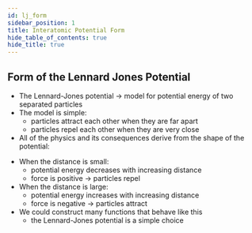 ```yaml
---
id: lj_form
sidebar_position: 1
title: Interatomic Potential Form
hide_table_of_contents: true
hide_title: true
---
```



## Form of the Lennard Jones Potential

- The Lennard-Jones potential &rarr; model for potential energy of two separated particles
- The model is simple:
  - particles attract each other when they are far apart
  - particles repel each other when they are very close
- All of the physics and its consequences derive from the shape of the potential:

<LennardJonesForm />

- When the distance is small:
  - potential energy decreases with increasing distance
  - force is positive &rarr; particles repel
- When the distance is large:
  - potential energy increases with increasing distance
  - force is negative &rarr; particles attract
- We could construct many functions that behave like this
  - the Lennard-Jones potential is a simple choice
